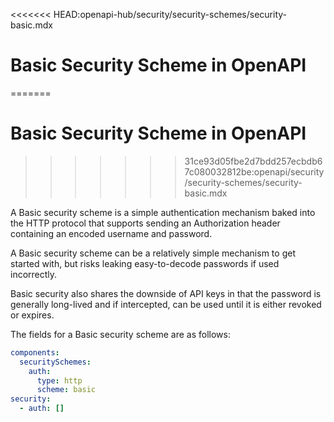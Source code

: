 <<<<<<< HEAD:openapi-hub/security/security-schemes/security-basic.mdx
# Basic Security Scheme in OpenAPI

=======

# Basic Security Scheme in OpenAPI
>>>>>>> 31ce93d05fbe2d7bdd257ecbdb67c080032812be:openapi/security/security-schemes/security-basic.mdx

A Basic security scheme is a simple authentication mechanism baked into the HTTP protocol that supports sending an Authorization header containing an encoded username and password.

A Basic security scheme can be a relatively simple mechanism to get started with, but risks leaking easy-to-decode passwords if used incorrectly.

Basic security also shares the downside of API keys in that the password is generally long-lived and if intercepted, can be used until it is either revoked or expires.

The fields for a Basic security scheme are as follows:

<Table
  data={[
    { field: "`type`", type: "String", required: "✅", description: "`http`" },
    { field: "`description`", type: "String", required: "", description: "Human-readable information. This may contain [CommonMark syntax](https://spec.commonmark.org/) to provide a rich description." },
    { field: "`scheme`", type: "String", required: "✅", description: "`basic`" },
    { field: "`x-*`", type: "[Extensions](/openapi/extensions)", required: "", description: "Any number of extension fields can be added to the security scheme object to be used by tooling and vendors." }
  ]}
  columns={[
    { key: "field", header: "Field" },
    { key: "type", header: "Type" },
    { key: "required", header: "Required" },
    { key: "description", header: "Description" }
  ]}
/>

```yaml
components:
  securitySchemes:
    auth:
      type: http
      scheme: basic
security:
  - auth: []
```
